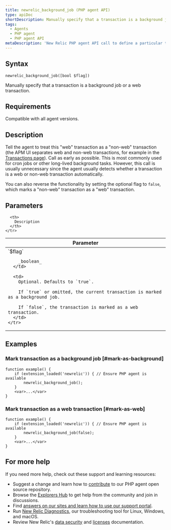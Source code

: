 ```yaml
---
title: newrelic_background_job (PHP agent API)
type: apiDoc
shortDescription: Manually specify that a transaction is a background job or a web transaction.
tags:
  - Agents
  - PHP agent
  - PHP agent API
metaDescription: 'New Relic PHP agent API call to define a particular transaction as a background job (for example, for cron jobs).'
---
```


## Syntax

```
newrelic_background_job([bool $flag])
```

Manually specify that a transaction is a background job or a web transaction.

## Requirements

Compatible with all agent versions.

## Description

Tell the agent to treat this "web" transaction as a "non-web" transaction (the APM UI separates web and non-web transactions, for example in the [Transactions page](/docs/apm/applications-menu/monitoring/transactions-page)). Call as early as possible. This is most commonly used for cron jobs or other long-lived background tasks. However, this call is usually unnecessary since the agent usually detects whether a transaction is a web or non-web transaction automatically.

You can also reverse the functionality by setting the optional flag to `false`, which marks a "non-web" transaction as a "web" transaction.

## Parameters

<table>
  <thead>
    <tr>
      <th width="25%">
        Parameter
      </th>

      <th>
        Description
      </th>
    </tr>
  </thead>

  <tbody>
    <tr>
      <td>
        `$flag`

        _boolean_
      </td>

      <td>
        Optional. Defaults to `true`.

        If `true` or omitted, the current transaction is marked as a background job.

        If `false`, the transaction is marked as a web transaction.
      </td>
    </tr>
  </tbody>
</table>

## Examples

### Mark transaction as a background job [#mark-as-background]

```
function example() {
    if (extension_loaded('newrelic')) { // Ensure PHP agent is available
	    newrelic_background_job();
    }
    <var>...</var>
}
```

### Mark transaction as a web transaction [#mark-as-web]

```
function example() {
    if (extension_loaded('newrelic')) { // Ensure PHP agent is available
	    newrelic_background_job(false);
    }
    <var>...</var>
}
```

## For more help

If you need more help, check out these support and learning resources:

* Suggest a change and learn how to [contribute](https://github.com/newrelic/newrelic-php-agent/issues) to our PHP agent open source repository.
* Browse the [Explorers Hub](https://discuss.newrelic.com/) to get help from the community and join in discussions.
* Find [answers on our sites and learn how to use our support portal](https://docs.newrelic.com/docs/using-new-relic/welcome-new-relic/get-started/find-help-use-support-portal/).
* Run [New Relic Diagnostics](https://docs.newrelic.com/docs/using-new-relic/cross-product-functions/troubleshooting/new-relic-diagnostics/), our troubleshooting tool for Linux, Windows, and macOS.
* Review New Relic's [data security](https://docs.newrelic.com/docs/security/) and [licenses](https://docs.newrelic.com/docs/licenses/) documentation.
